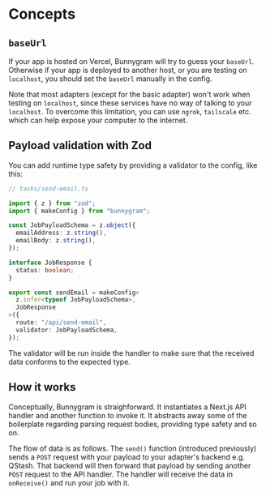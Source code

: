 # Concepts

## `baseUrl`

If your app is hosted on Vercel, Bunnygram will try to guess your `baseUrl`. Otherwise if your app is deployed to another host, or you are testing on `localhost`, you should set the `baseUrl` manually in the config.

Note that most adapters (except for the basic adapter) won't work when testing on `localhost`, since these services have no way of talking to your `localhost`. To overcome this limitation, you can use `ngrok`, `tailscale` etc. which can help expose your computer to the internet.

## Payload validation with Zod

You can add runtime type safety by providing a validator to the config, like this:

```ts
// tasks/send-email.ts

import { z } from "zod";
import { makeConfig } from "bunnygram";

const JobPayloadSchema = z.object({
  emailAddress: z.string(),
  emailBody: z.string(),
});

interface JobResponse {
  status: boolean;
}

export const sendEmail = makeConfig<
  z.infer<typeof JobPayloadSchema>,
  JobResponse
>({
  route: "/api/send-email",
  validator: JobPayloadSchema,
});
```

The validator will be run inside the handler to make sure that the received data conforms to the expected type.

## How it works

Conceptually, Bunnygram is straighforward. It instantiates a Next.js API handler and another function to invoke it. It abstracts away some of the boilerplate regarding parsing request bodies, providing type safety and so on.

The flow of data is as follows. The `send()` function (introduced previously) sends a `POST` request with your payload to your adapter's backend e.g. QStash. That backend will then forward that payload by sending another `POST` request to the API handler. The handler will receive the data in `onReceive()` and run your job with it.
